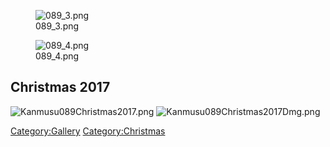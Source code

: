 [[File:089_3.png]]

[[File:089_4.png]]

==Christmas 2017==
[[File:Kanmusu089Christmas2017.png]] [[File:Kanmusu089Christmas2017Dmg.png]]

[[Category:Gallery]]
[[Category:Christmas]]